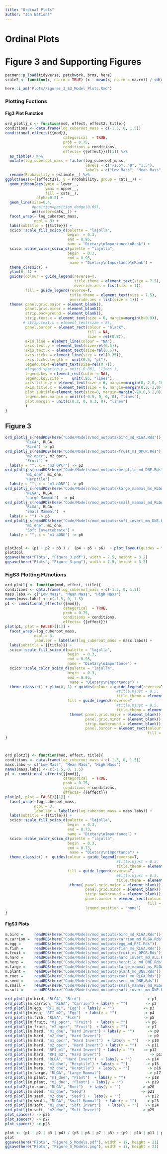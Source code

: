 ```yaml
---
title: "Ordinal Plots"
author: "Jon Nations"
---
```

# Ordinal Plots
# Figure 3 and Supporting Figures


```r
pacman::p_load(tidyverse, patchwork, brms, here)
scale2 <- function(x, na.rm = TRUE) (x - mean(x, na.rm = na.rm)) / sd(x, na.rm)

here::i_am("Plots/Figures_3_S3_Model_Plots.Rmd")
```

### Plotting Fuctions

#### Fig3 Plot Function
```r
ord_plotlj_s <- function(mod, effect, effect2, title){
conditions <- data.frame(log_cuberoot_mass = c(-1.5, 0, 1.5))
conditional_effects({{mod}}, 
                          categorical  = TRUE, 
                          prob = 0.75, 
                          conditions = conditions, 
                          effects= {{effect}})[[1]] %>% 
  as_tibble() %>% 
  mutate(log_cuberoot_mass = factor(log_cuberoot_mass, 
                                    levels = c("-1.5", "0", "1.5"),
                                    labels = c("Low Mass", "Mean Mass", "High Mass"))) %>% 
  rename(Probability = estimate__) %>% 
ggplot(aes(x={{effect2}}, y = Probability, group = cats__)) +
  geom_ribbon(aes(ymin = lower__, 
                  ymax = upper__, 
                  fill = cats__), 
              alpha=0.2) +
  geom_line(size=0.4, 
            #position=position_dodge(0.05), 
            aes(color=cats__)) +
  facet_wrap(~ log_cuberoot_mass, 
             ncol = 3) +
  labs(subtitle = {{title}}) +
  scico::scale_fill_scico_d(palette = "lajolla", 
                            begin  = 0.3, 
                            end = 0.95, 
                            name = "Dietary\nImportance\nRank") +
  scico::scale_color_scico_d(palette = "lajolla", 
                            begin  = 0.3, 
                            end = 0.95, 
                             name = "Dietary\nImportance\nRank") +
  theme_classic() +
  ylim(0, 1) +
  guides(colour = guide_legend(reverse=T,
                               title.theme = element_text(size = 7.5),
                               override.aes = list(size = 1)),
         fill = guide_legend(reverse=T,
                             title.theme = element_text(size = 7.5),
                             override.aes = list(size = 1))) + 
  theme( panel.grid.major = element_blank(), 
         panel.grid.minor = element_blank(),
         strip.background = element_blank(),
         strip.text.x = element_text(size = 6, margin=margin(b=0.9)),
        # strip.text.x = element_text(size = 8),
         panel.border = element_rect(colour = "black", 
                                     fill = NA,
                                     size = rel(0.8)),
         axis.line = element_line(colour = "NA"),
         axis.text.y = element_text(size=rel(0.5)),
         axis.text.x = element_text(size=rel(0.5)),
         axis.ticks = element_line(size = rel(0.25)),
         axis.ticks.length =  unit(0.5, "pt"),
         legend.text=element_text(size=rel(0.7)),
         #legend.spacing.y = unit(-0.001, 'lines'),
         legend.key = element_rect(color = NA),
         legend.key.size =    unit(.95, "lines"),
         axis.title.y = element_text(size = 6, margin=margin(0,-2,0,-10)),
         axis.title.x = element_text(size = 6, margin=margin(0,0,-3,0)),
         plot.subtitle=element_text(size=8, margin=margin(-20,0,3.2,0)),
         legend.box.margin = unit(c(-0.5, 0, 0, 0), "lines"),
         plot.margin = unit(c(0.2, 0, 0.3, 0), "lines")
         )
}
```



## Figure 3


```r
ord_plotlj_s(readRDS(here("Code/Models/mod_outputs/bird_md_RLGA.Rds")), 
         "RLGA", RLGA,
         "Bird") -> p1
ord_plotlj_s(readRDS(here("Code/Models/mod_outputs/fruit_ms_OPCR.Rds")), 
         "m2_opcr", m2_opcr,
         "Fruit") + 
  labs(y = "", x = "m2 OPCr") -> p2
ord_plotlj_s(readRDS(here("Code/Models/mod_outputs/herptile_md_DNE.Rds")), 
         "m1_dne", m1_dne,
         "Herptile") + 
  labs(y = "", x = "m1 aDNE") -> p3
ord_plotlj_s(readRDS(here("Code/Models/mod_outputs/large_mammal_ms_RLGA.Rds")), 
         "RLGA", RLGA,
         "Large Mammal")  -> p4
ord_plotlj_s(readRDS(here("Code/Models/mod_outputs/small_mammal_md_RLGA.Rds")), 
         "RLGA", RLGA,
         "Small Mammal")  + 
  labs(y = "") -> p5
ord_plotlj_s(readRDS(here("Code/Models/mod_outputs/soft_invert_mn_DNE.Rds")), 
         "m1_dne", m1_dne,
         "Soft Invertebrate") + 
  labs(y = "", x = "m1 aDNE") -> p6


plot3col <- (p1 + p2 + p3 ) /  (p4 + p5 + p6)  + plot_layout(guides = "collect")  + plot_annotation(tag_levels = 'A') & theme(plot.tag = element_text(size = 10))
plot3col
ggsave(here("Plots", "Figure_3.pdf"), width = 7.5, height = 3.2)
ggsave(here("Plots", "Figure_3.png"), width = 7.5, height = 3.2)
```


### FigS3 Plotting FUnctions

```r
ord_plotlj <- function(mod, effect, title){
conditions <- data.frame(log_cuberoot_mass = c(-1.5, 0, 1.5))
mass.labs <- c("Low Mass", "Mean Mass", "High Mass")
names(mass.labs) <- c(-1.5, 0, 1.5)
p1 <- conditional_effects({{mod}}, 
                          categorical  = TRUE, 
                          prob = 0.75, 
                          conditions = conditions, 
                          effects= {{effect}})
plot(p1, plot = FALSE)[[1]] + 
  facet_wrap(~log_cuberoot_mass, 
             ncol = 3,
             labeller = labeller(log_cuberoot_mass = mass.labs)) + 
  labs(subtitle = {{title}}) +
  scico::scale_fill_scico_d(palette = "lajolla", 
                            begin  = 0.3, 
                            end = 0.95, 
                            name = "Dietary\nImportance") +
  scico::scale_color_scico_d(palette = "lajolla", 
                            begin  = 0.3, 
                            end = 0.95, 
                             name = "Dietary\nImportance") +
  theme_classic() + ylim(0, 1) + guides(colour = guide_legend(reverse=T,
                                                  #title.hjust = 0.5,
                                                  title.theme = element_text(size = 8)),
                            fill = guide_legend(reverse=T,
                                                  #title.hjust = 0.5,
                                                  title.theme = element_text(size = 8))) + 
                             theme( panel.grid.major = element_blank(), 
                                    panel.grid.minor = element_blank(),
                                    strip.background = element_blank(),
                                    panel.border = element_rect(colour = "black", 
                                                                fill = NA))
}



ord_plot2lj <- function(mod, effect, title){
conditions <- data.frame(log_cuberoot_mass = c(-1.5, 0, 1.5))
mass.labs <- c("Low Mass", "Mean Mass", "High Mass")
names(mass.labs) <- c(-1.5, 0, 1.5)
p1 <- conditional_effects({{mod}}, 
                          categorical  = TRUE, 
                          prob = 0.75, 
                          conditions = conditions, 
                          effects= {{effect}})
plot(p1, plot = FALSE)[[1]] + 
  facet_wrap(~log_cuberoot_mass, 
             ncol = 3,
             labeller = labeller(log_cuberoot_mass = mass.labs)) + 
  labs(subtitle = {{title}}) +
  scico::scale_fill_scico_d(palette = "lajolla", 
                            begin  = 0.3, 
                            end = 0.73, 
                            name = "Dietary\nImportance") +
  scico::scale_color_scico_d(palette = "lajolla", 
                            begin  = 0.3, 
                            end = 0.73, 
                             name = "Dietary\nImportance") +
  theme_classic() +  guides(colour = guide_legend(reverse=T,
                                                  #title.hjust = 0.5,
                                                  title.theme = element_text(size = 8)),
                            fill = guide_legend(reverse=T,
                                                  #title.hjust = 0.5,
                                                  title.theme = element_text(size = 8))) + 
                             theme( panel.grid.major = element_blank(), 
                                    panel.grid.minor = element_blank(),
                                    strip.background = element_blank(),
                                    panel.border = element_rect(colour = "black", 
                                                                fill = NA),
                                    legend.position = "none")
}
```


#### FigS3 Plots

```r

m.bird =     readRDS(here("Code/Models/mod_outputs/bird_md_RLGA.Rds"))
m.carrion =  readRDS(here("Code/Models/mod_outputs/carrion_md_RLGA.Rds"))
m.egg =      readRDS(here("Code/Models/mod_outputs/egg_md_RFI.Rds"))
m.fish =     readRDS(here("Code/Models/mod_outputs/fish_ms_RLGA.Rds"))
m.fruit =    readRDS(here("Code/Models/mod_outputs/fruit_ms_OPCR.Rds"))
m.hard =     readRDS(here("Code/Models/mod_outputs/hard_invert_md_ALL.Rds"))
m.herp =     readRDS(here("Code/Models/mod_outputs/herptile_md_DNE.Rds"))
m.large =    readRDS(here("Code/Models/mod_outputs/large_mammal_ms_RLGA.Rds"))
m.plant =    readRDS(here("Code/Models/mod_outputs/plant_md_DNE.Rds"))
m.root =     readRDS(here("Code/Models/mod_outputs/root_mn_RLGA.Rds"))
m.seed =     readRDS(here("Code/Models/mod_outputs/seed_mn_DNE.Rds"))
m.small =    readRDS(here("Code/Models/mod_outputs/small_mammal_md_RLGA.Rds"))
m.soft =     readRDS(here("Code/Models/mod_outputs/soft_invert_mn_DNE.Rds"))

ord_plotlj(m.bird, "RLGA", "Bird")                             -> p1
ord_plotlj(m.carrion, "RLGA", "Carrion") + labs(y = "")        -> p2
ord_plotlj(m.egg, "RFI_m1", "Egg") + labs(y = "")             -> p3
ord_plotlj(m.egg, "RFI_m2", "Egg")  + labs(y = "")            -> p4
ord_plotlj(m.fish, "RLGA", "Fish")                            -> p5
ord_plotlj(m.fruit, "m1_opcr", "Fruit")  + labs(y = "")        -> p6
ord_plotlj(m.fruit, "m2_opcr", "Fruit")  + labs(y = "")        -> p7
ord_plotlj(m.hard, "m1_dne", "Hard Invert") + labs(y = "")      -> p8
ord_plotlj(m.hard, "m2_dne", "Hard Invert")                     -> p9
ord_plotlj(m.hard, "m1_opcr", "Hard Invert")  + labs(y = "")   -> p10
ord_plotlj(m.hard, "m2_opcr", "Hard Invert") + labs(y = "")    -> p11
ord_plotlj(m.hard, "RFI_m1", "Hard Invert") + labs(y = "")    -> p12
ord_plotlj(m.hard, "RFI_m2", "Hard Invert")                      -> p13
ord_plotlj(m.hard, "RLGA", "Hard Invert")  + labs(y = "")      -> p14
ord_plotlj(m.herp, "m1_dne", "Herptile") + labs(y = "")        -> p15
ord_plotlj(m.herp, "m2_dne", "Herptile")  + labs(y = "")        -> p16
ord_plotlj(m.large, "RLGA", "Large Mammal")                     -> p17
ord_plotlj(m.plant, "m1_dne", "Plant")  + labs(y = "")         -> p18
ord_plotlj(m.plant, "m2_dne", "Plant") + labs(y = "")          -> p19
ord_plot2lj(m.root, "RLGA", "Root")   + labs(y = "")         -> p20
ord_plotlj(m.seed, "m1_dne", "Seed")                         -> p21
ord_plotlj(m.seed, "m2_dne", "Seed") +  labs(y = "")           -> p22
ord_plotlj(m.small, "RLGA", "Small Mammal")  + labs(y = "")    -> p23
ord_plotlj(m.soft, "m1_dne", "Soft Invert")   + labs(y = "")   -> p24
ord_plotlj(m.soft, "m2_dne", "Soft Invert")                  -> p25
plot_spacer() -> p26
plot_spacer() -> p27
plot_spacer() -> p28
```

```r

plot <- (p1 | p2 | p3 | p4) / (p5 | p6 | p7 | p8) / (p9 | p10 | p11 | p12)  / (p13 | p14 | p15 | p16) / (p17 | p18 | p19 | p20) / (p21 | p22 | p23 | p24) / (p25 | p26 | p27 | p28) + plot_layout(guides = "collect")  + plot_annotation(caption = 'Tryptic Plots of the model for each food item with the highest model weight. Full Model outputs are in table form in the Supporting Information')
plot
ggsave(here("Plots", "Figure_S_Models.pdf"), width = 17, height = 21)
ggsave(here("Plots", "Figure_S_Models.png"), width = 17, height = 21)
```

